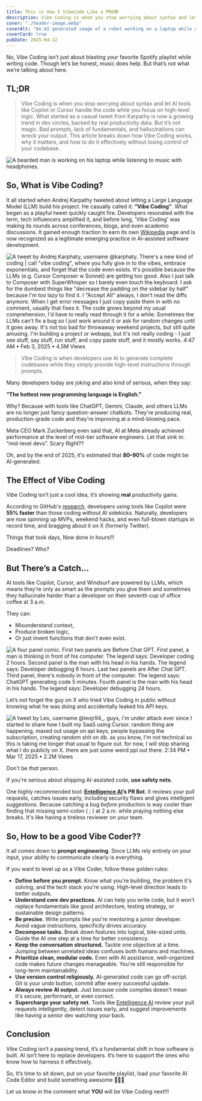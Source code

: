 ```yaml
---
title: This is How I VibeCode Like a PRO😎
description: Vibe Coding is when you stop worrying about syntax and let AI tools like Copilot or Cursor handle the code while you focus on high-level logic.
cover: "./header-image.webp"
coverAlt: "An AI generated image of a robot working on a laptop while a human is listening to music next to it."
coverCard: true
pubDate: 2025-04-12
---
```



No, Vibe Coding isn’t just about blasting your favorite Spotify playlist while writing code. Though let’s be honest, music does help. But that’s not what we’re talking about here.

## TL;DR

> Vibe Coding is when you stop worrying about syntax and let AI tools like Copilot or Cursor handle the code while you focus on high-level logic. What started as a casual tweet from Karpathy is now a growing trend in dev circles, backed by real productivity data.
> But it’s not magic. Bad prompts, lack of fundamentals, and hallucinations can wreck your output. This article breaks down how Vibe Coding works, why it matters, and how to do it effectively without losing control of your codebase.

<Image
  src={manCoding}
  alt="A bearded man is working on his laptop while listening to music with headphones."
/>

## So, What is Vibe Coding?

It all started when Andrej Karpathy tweeted about letting a Large Language Model (LLM) build his project. He casually called it: **“Vibe Coding”**. What began as a playful tweet quickly caught fire. Developers resonated with the term, tech influencers amplified it, and before long, 'Vibe Coding' was making its rounds across conferences, blogs, and even academic discussions. It gained enough traction to earn its own [Wikipedia](https://en.wikipedia.org/wiki/Vibe_coding) page and is now recognized as a legitimate emerging practice in AI-assisted software development.

<Image
  src={andrej}
  alt="A tweet by Andrej Karphaty, username @karphaty. There's a new kind of coding | call &quot;vibe coding&quot;, where you fully give in to the vibes, embrace exponentials, and forget that the code even exists. It's possible because the LLMs (e.g. Cursor Composer w Sonnet) are getting too good. Also I just talk to Composer with SuperWhisper so l barely even touch the keyboard. I ask for the dumbest things like &quot;decrease the padding on the sidebar by half&quot; because I'm too lazy to find it. I &quot;Accept All&quot; always, I don't read the diffs anymore. When I get error messages I just copy paste them in with no comment, usually that fixes it. The code grows beyond my usual comprehension, l'd have to really read through it for a while. Sometimes the LLMs can't fix a bug so l just work around it or ask for random changes until it goes away. It's not too bad for throwaway weekend projects, but still quite amusing. I'm building a project or webapp, but it's not really coding - I just see stuff, say stuff, run stuff, and copy paste stuff, and it mostly works. 4:47 AM • Feb 3, 2025 • 4.5M Views"
/>

> Vibe Coding is when developers use AI to generate complete codebases while they simply provide high-level instructions through prompts.

Many developers today are joking and also kind of serious, when they say:

**“The hottest new programming language is English.”**

Why? Because with tools like ChatGPT, Gemini, Claude, and others LLMs are no longer just fancy question-answer chatbots. They're producing real, production-grade code and they're improving at a mind-blowing pace.

Meta CEO Mark Zuckerberg even said that, AI at Meta already achieved performance at the level of mid-tier software engineers. Let that sink in: “mid-level devs”. Scary Right??

Oh, and by the end of 2025, it's estimated that **80–90%** of code might be AI-generated.

## The Effect of Vibe Coding

Vibe Coding isn’t just a cool idea, it’s showing **real** productivity gains.

According to GitHub's [research](https://github.blog/news-insights/research/research-quantifying-github-copilots-impact-on-developer-productivity-and-happiness/), developers using tools like Copilot were **55% faster** than those coding without AI sidekicks. Naturally, developers are now spinning up MVPs, weekend hacks, and even full-blown startups in record time, and bragging about it on X (formerly Twitter).

Things that took days, Now done in hours!!!

Deadlines? Who?

## But There’s a Catch…

AI tools like Copilot, Cursor, and Windsurf are powered by LLMs, which means they’re only as smart as the prompts you give them and sometimes they hallucinate harder than a developer on their seventh cup of office coffee at 3 a.m.

They can:

- Misunderstand context,
- Produce broken logic,
- Or just invent functions that don’t even exist.

<Image
  src={chatgpt}
  alt="A four panel comic. First two panels are Before Chat GPT. First panel, a man is thinking in front of his computer. The legend says: Developer coding 2 hours. Second panel is the man with his head in his hands. The legend says: Developer debugging 6 hours. Last two panels are After Chat GPT. Third panel, there's nobody in front of the computer. The legend says: ChatGPT generating code 5 minutes. Fourth panel is the man with his head in his hands. The legend says: Developer debugging 24 hours."
/>

Let’s not forget the guy on X who tried Vibe Coding in public without knowing what he was doing and accidentally leaked his API keys.

<Image
  src={leo}
  alt="A tweet by Leo, username @leojr94_. guys, i'm under attack ever since I started to share how I built my SaaS using Cursor. random thing are happening, maxed out usage on api keys, people bypassing the subscription, creating random shit on db. as you know, I'm not technical so this is taking me longer that usual to figure out. for now, I will stop sharing what I do publicly on X. there are just some weird ppl out there. 2:34 PM • Mar 17, 2025 • 2.2M Views"
/>

Don't be _that_ person.

If you're serious about shipping AI-assisted code, **use safety nets**.

One highly recommended tool: **[Entelligence AI](https://dub.sh/9xiauBT)’s PR Bot**. It reviews your pull requests, catches issues early, including security flaws and gives intelligent suggestions. Because catching a bug _before_ production is way cooler than finding that missing semi-colon ( ; ) at 2 a.m. while praying nothing else breaks. It's like having a tireless reviewer on your team.

## So, How to be a good Vibe Coder??

It all comes down to **prompt engineering**. Since LLMs rely entirely on your input, your ability to communicate clearly is everything.

If you want to level up as a Vibe Coder, follow these golden rules:

- **Define before you prompt.** Know what you're building, the problem it's solving, and the tech stack you're using. High-level direction leads to better outputs.
- **Understand core dev practices.** AI can help you write code, but it won't replace fundamentals like good architecture, testing strategy, or sustainable design patterns.
- **Be precise.** Write prompts like you're mentoring a junior developer. Avoid vague instructions, specificity drives accuracy.
- **Decompose tasks.** Break down features into logical, bite-sized units. Guide the AI one step at a time for better consistency.
- **Keep the conversation structured.** Tackle one objective at a time. Jumping between unrelated ideas confuses both humans and machines.
- **Prioritize clean, modular code.** Even with AI assistance, well-organized code makes future changes manageable. You're still responsible for long-term maintainability.
- **Use version control religiously.** AI-generated code can go off-script. Git is your undo button, commit after every successful update.
- **Always review AI output.** Just because code compiles doesn’t mean it's secure, performant, or even correct.
- **Supercharge your safety net.** Tools like [Entelligence AI](https://dub.sh/9xiauBT) review your pull requests intelligently, detect issues early, and suggest improvements like having a senior dev watching your back.

## Conclusion

Vibe Coding isn’t a passing trend, it’s a fundamental shift in how software is built. AI isn’t here to replace developers. It’s here to support the ones who know how to harness it effectively.

So, It’s time to sit down, put on your favorite playlist, load your favorite AI Code Editor and build something awesome 🚀🚀🚀

Let us know in the comment what **YOU** will be Vibe Coding next!!!
